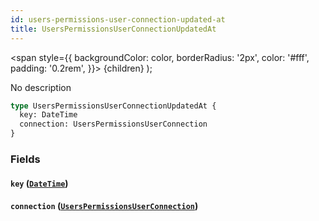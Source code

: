 ```yaml
---
id: users-permissions-user-connection-updated-at
title: UsersPermissionsUserConnectionUpdatedAt
---
```


<span
style={{
      backgroundColor: color,
      borderRadius: '2px',
      color: '#fff',
      padding: '0.2rem',
    }}>
{children}
</span>
);

No description

```graphql
type UsersPermissionsUserConnectionUpdatedAt {
  key: DateTime
  connection: UsersPermissionsUserConnection
}
```

### Fields

#### `key` ([`DateTime`](/v1/scalars/date-time))

#### `connection` ([`UsersPermissionsUserConnection`](/v1/objects/users-permissions-user-connection))
